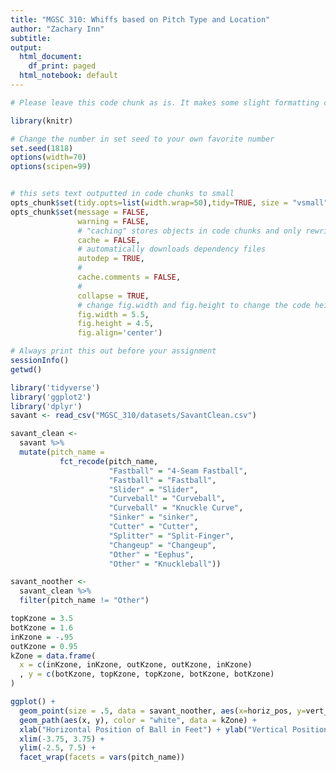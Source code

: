 ---
title: "MGSC 310: Whiffs based on Pitch Type and Location"
author: "Zachary Inn"
subtitle:
output:
  html_document:
    df_print: paged
  html_notebook: default
---

```{r setup, include=FALSE}

# Please leave this code chunk as is. It makes some slight formatting changes to alter the output to be more aesthetically pleasing. 

library(knitr)

# Change the number in set seed to your own favorite number
set.seed(1818)
options(width=70)
options(scipen=99)


# this sets text outputted in code chunks to small
opts_chunk$set(tidy.opts=list(width.wrap=50),tidy=TRUE, size = "vsmall")  
opts_chunk$set(message = FALSE,                                          
               warning = FALSE,
               # "caching" stores objects in code chunks and only rewrites if you change things
               cache = FALSE,                               
               # automatically downloads dependency files
               autodep = TRUE,
               # 
               cache.comments = FALSE,
               # 
               collapse = TRUE,
               # change fig.width and fig.height to change the code height and width by default
               fig.width = 5.5,  
               fig.height = 4.5,
               fig.align='center')


```

```{r setup-2}

# Always print this out before your assignment
sessionInfo()
getwd()

```


<!-- ### start answering your problem set here -->
<!-- You may export your homework in either html or pdf, with the former usually being easier. 
     To export or compile your Rmd file: click above on 'Knit' then 'Knit to HTML' -->
<!-- Be sure to submit both your .Rmd file and the compiled .html or .pdf file for full credit -->



```{r}
library('tidyverse')
library('ggplot2')
library('dplyr')
savant <- read_csv("MGSC_310/datasets/SavantClean.csv")

savant_clean <-
  savant %>%
  mutate(pitch_name =
           fct_recode(pitch_name,
                      "Fastball" = "4-Seam Fastball",
                      "Fastball" = "Fastball",
                      "Slider" = "Slider",
                      "Curveball" = "Curveball",
                      "Curveball" = "Knuckle Curve",
                      "Sinker" = "sinker",
                      "Cutter" = "Cutter",
                      "Splitter" = "Split-Finger",
                      "Changeup" = "Changeup",
                      "Other" = "Eephus",
                      "Other" = "Knuckleball"))

savant_noother <-
  savant_clean %>%
  filter(pitch_name != "Other")

topKzone = 3.5
botKzone = 1.6
inKzone = -.95
outKzone = 0.95
kZone = data.frame(
  x = c(inKzone, inKzone, outKzone, outKzone, inKzone)
  , y = c(botKzone, topKzone, topKzone, botKzone, botKzone)
)

ggplot() + 
  geom_point(size = .5, data = savant_noother, aes(x=horiz_pos, y=vert_pos, color = whiff, alpha = .2)) +
  geom_path(aes(x, y), color = "white", data = kZone) +
  xlab("Horizontal Position of Ball in Feet") + ylab("Vertical Position of Ball in Feet") +
  xlim(-3.75, 3.75) +
  ylim(-2.5, 7.5) +
  facet_wrap(facets = vars(pitch_name))
```
